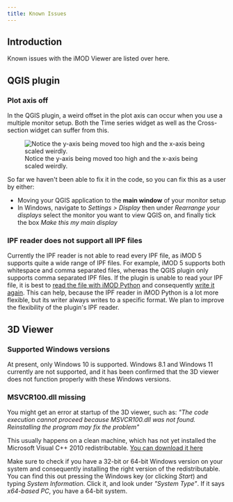 ```yaml
---
title: Known Issues
---
```


## Introduction

Known issues with the iMOD Viewer are listed over here.

## QGIS plugin

### Plot axis off

In the QGIS plugin, a weird offset in the plot axis can occur when you
use a multiple monitor setup. Both the Time series widget as well as the
Cross-section widget can suffer from this.

![Notice the y-axis being moved too high and the x-axis being scaled
weirdly.](figures/qgis_issues/plot_axis_offset.png)

So far we haven\'t been able to fix it in the code, so you can fix this
as a user by either:

-   Moving your QGIS application to the **main window** of your monitor
    setup
-   In Windows, navigate to *Settings \> Display* then under *Rearrange
    your displays* select the monitor you want to view QGIS on, and
    finally tick the box *Make this my main display*

### IPF reader does not support all IPF files

Currently the IPF reader is not able to read every IPF file, as iMOD 5 supports
quite a wide range of IPF files. For example, iMOD 5 supports both whitespace
and comma separated files, whereas the QGIS plugin only supports comma
separated IPF files. If the plugin is unable to read your IPF file, it is best
to [read the file with iMOD
Python](https://deltares.gitlab.io/imod/imod-python/api/generated/io/imod.ipf.read.html)
and consequently [write it
again](https://deltares.gitlab.io/imod/imod-python/api/generated/io/imod.ipf.write.html).
This can help, because the IPF reader in iMOD Python is a lot more flexible,
but its writer always writes to a specific format. We plan to improve the
flexibility of the plugin\'s IPF reader.

## 3D Viewer

### Supported Windows versions

At present, only Windows 10 is supported. Windows 8.1 and Windows 11 currently
are not supported, and it has been confirmed that the 3D viewer does not
function properly with these Windows versions.

### MSVCR100.dll missing

You might get an error at startup of the 3D viewer, such as: *\"The code
execution cannot proceed because MSVCR100.dll was not found.
Reinstalling the program may fix the problem\"*

This usually happens on a clean machine, which has not yet installed the
Microsoft Visual C++ 2010 redistributable. [You can download it
here](https://www.microsoft.com/en-us/download/details.aspx?id=26999)

Make sure to check if you have a 32-bit or 64-bit Windows version on
your system and consequently installing the right version of the
redistributable. You can find this out pressing the Windows key (or
clicking *Start*) and typing *System Information*. Click it, and look
under *\"System Type\"*. If it says *x64-based PC*, you have a 64-bit
system.
